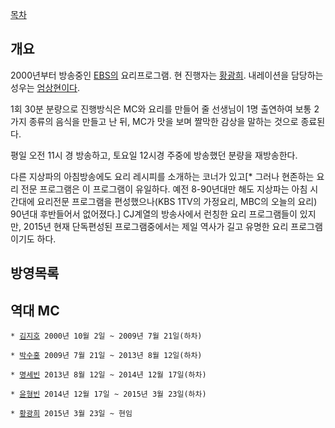 [[목차]]

== 개요 ==
2000년부터 방송중인 [[EBS]]의 요리프로그램. 현 진행자는 [[황광희]]. 내레이션을 담당하는 성우는 [[엄상현]]이다.

1회 30분 분량으로 진행방식은 MC와 요리를 만들어 줄 선생님이 1명 출연하여 보통 2가지 종류의 음식을 만들고 난 뒤, MC가 맛을 보며 짤막한 감상을 말하는 것으로 종료된다.

평일 오전 11시 경 방송하고, 토요일 12시경 주중에 방송했던 분량을 재방송한다.

다른 지상파의 아침방송에도 요리 레시피를 소개하는 코너가 있고[* 그러나 현존하는 요리 전문 프로그램은 이 프로그램이 유일하다. 예전 8-90년대만 해도 지상파는 아침 시간대에 요리전문 프로그램을 편성했으나(KBS 1TV의 가정요리, MBC의 오늘의 요리) 90년대 후반들어서 없어졌다.] CJ계열의 방송사에서 런칭한 요리 프로그램들이 있지만, 2015년 현재 단독편성된 프로그램중에서는 제일 역사가 길고 유명한 요리 프로그램이기도 하다.

== 방영목록 ==

== 역대 MC ==

 * [[김지호]] 2000년 10월 2일 ~ 2009년 7월 21일(하차)

 * [[박수홍]] 2009년 7월 21일 ~ 2013년 8월 12일(하차)

 * [[명세빈]] 2013년 8월 12일 ~ 2014년 12월 17일(하차)

 * [[윤형빈]] 2014년 12월 17일 ~ 2015년 3월 23일(하차)

 * [[황광희]] 2015년 3월 23일 ~ 현임
